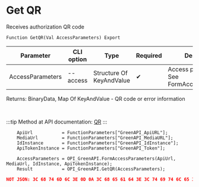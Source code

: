 ﻿---
sidebar_position: 8
description: Get QR and other functions to work with Green API in the Open Integration Package, a free open-source integration library for 1C:Enterprise 8, OneScript and CLI
keywords: [1C, 1С, 1С:Enterprise, 1С:Enterprise 8.3, API, Integration, Services, Exchange, OneScript, CLI, Green API]
---


# Get QR
 Receives authorization QR code



`Function GetQR(Val AccessParameters) Export`

  | Parameter | CLI option | Type | Required | Description |
  |-|-|-|-|-|
  | AccessParameters | --access | Structure Of KeyAndValue | &#x2714; | Access parameters. See FormAccessParameters |

  
  Returns:  BinaryData, Map Of KeyAndValue - QR code or error information

<br/>

:::tip
Method at API documentation: [QR](https://green-api.com/docs/api/account/QR/)
:::
<br/>



```bsl title="1C:Enterprise/OneScript code example"
    ApiUrl           = FunctionParameters["GreenAPI_ApiURL"];
    MediaUrl         = FunctionParameters["GreenAPI_MediaURL"];
    IdInstance       = FunctionParameters["GreenAPI_IdInstance"];
    ApiTokenInstance = FunctionParameters["GreenAPI_Token"];

    AccessParameters = OPI_GreenAPI.FormAccessParameters(ApiUrl, MediaUrl, IdInstance, ApiTokenInstance);
    Result           = OPI_GreenAPI.GetQR(AccessParameters);
```
 



```json title="Result"
NOT JSON: 3C 68 74 6D 6C 3E 0D 0A 3C 68 65 61 64 3E 3C 74 69 74 6C 65 3E 35 30 34 20 47 61 74 65 77 61 79 20 54 69 6D 65 2D 6F 75 74 3C 2F 74 69 74 6C 65 3E 3C 2F 68 65 61 64 3E 0D 0A 3C 62 6F 64 79 3E…
```
